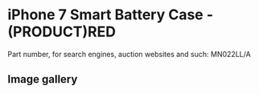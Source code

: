
# iPhone 7 Smart Battery Case - (PRODUCT)RED

Part number, for search engines, auction websites and such: MN022LL/A

## Image gallery

<div style={{ width: "768px" }}>
  <GalleryComponent
    images={[
      {
        original: "/everysource/MN022.webp",
        thumbnail: "/everypreview/MN022.webp",
      },
      {
        original: "/everysource/MN022_AV1_GOLD.webp",
        thumbnail: "/everypreview/MN022_AV1_GOLD.webp",
      },
      {
        original: "/everysource/MN022_AV1_JET_BLACK.webp",
        thumbnail: "/everypreview/MN022_AV1_JET_BLACK.webp",
      },
      {
        original: "/everysource/MN022_AV1_RED.webp",
        thumbnail: "/everypreview/MN022_AV1_RED.webp",
      },
      {
        original: "/everysource/MN022_AV1_SILVER.webp",
        thumbnail: "/everypreview/MN022_AV1_SILVER.webp",
      },
      {
        original: "/everysource/MN022_AV2.webp",
        thumbnail: "/everypreview/MN022_AV2.webp",
      },
      {
        original: "/everysource/MN022_AV3.webp",
        thumbnail: "/everypreview/MN022_AV3.webp",
      }
    ]}
  />
</div>